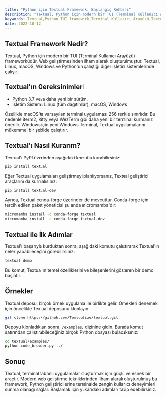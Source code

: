 ```yaml
---
title: "Python için Textual Framework: Başlangıç Rehberi"
description: "Textual, Python için modern bir TUI (Terminal Kullanıcı Arayüzü) frameworküdür. Bu makalede Textual'ın ne olduğunu, ne amaçla kullanıldığını ve nasıl kullanılacağını öğreneceksiniz."
keywords: Textual,Python TUI framework,Terminal Kullanıcı Arayüzü,Textual başlangıç rehberi,Textual kurulum,Textual örnekler,Terminalde kullanıcı deneyimi,Python terminal uygulamaları,Textual bileşenleri,Textual demo,Python terminal framework,Textualize,Textual geliştirme,Textual dökümantasyon,Modern TUI oluşturma
date: 2022-10-12
---
```


## Textual Framework Nedir?

Textual, Python için modern bir TUI (Terminal Kullanıcı Arayüzü) frameworküdür. Web geliştirmesinden ilham alarak oluşturulmuştur. Textual, Linux, macOS, Windows ve Python'un çalıştığı diğer işletim sistemlerinde çalışır.

## Textual'ın Gereksinimleri

- Python 3.7 veya daha yeni bir sürüm.
- İşletim Sistemi: Linux (tüm dağıtımlar), macOS, Windows

Özellikle macOS'ta varsayılan terminal uygulaması 256 renkle sınırlıdır. Bu nedenle iterm2, Kitty veya WezTerm gibi daha yeni bir terminal kurmanız önerilir. Windows için yeni Windows Terminal, Textual uygulamalarını mükemmel bir şekilde çalıştırır.

## Textual'ı Nasıl Kurarım?

Textual'ı PyPI üzerinden aşağıdaki komutla kurabilirsiniz:

```python
pip install textual
```

Eğer Textual uygulamaları geliştirmeyi planlıyorsanız, Textual geliştirici araçlarını da kurmalısınız:

```python
pip install textual-dev
```

Ayrıca, Textual conda-forge üzerinden de mevcuttur. Conda-forge için tercih edilen paket yöneticisi şu anda micromamba'dır:

```bash
micromamba install -c conda-forge textual
micromamba install -c conda-forge textual-dev
```

## Textual ile İlk Adımlar

Textual'ı başarıyla kurduktan sonra, aşağıdaki komutu çalıştırarak Textual'ın neler yapabileceğini görebilirsiniz:

```bash
textual demo
```

Bu komut, Textual'ın temel özelliklerini ve bileşenlerini gösteren bir demo başlatır.

## Örnekler

Textual deposu, birçok örnek uygulama ile birlikte gelir. Örnekleri denemek için öncelikle Textual deposunu klonlayın:

```bash
git clone https://github.com/Textualize/textual.git
```

Depoyu klonladıktan sonra, `/examples/` dizinine gidin. Burada komut satırından çalıştırabileceğiniz birçok Python dosyası bulacaksınız:

```bash
cd textual/examples/
python code_browser.py ../
```

## Sonuç

Textual, terminal tabanlı uygulamalar oluşturmak için güçlü ve esnek bir araçtır. Modern web geliştirme tekniklerinden ilham alarak oluşturulmuş bu framework, Python geliştiricilerine terminalde zengin kullanıcı deneyimleri sunma olanağı sağlar. Başlamak için yukarıdaki adımları takip edebilirsiniz.
